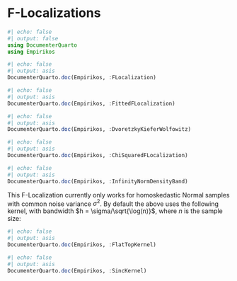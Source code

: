 # F-Localizations

```julia
#| echo: false
#| output: false
using DocumenterQuarto
using Empirikos
```


```julia
#| echo: false
#| output: asis
DocumenterQuarto.doc(Empirikos, :FLocalization)
```

```julia
#| echo: false
#| output: asis
DocumenterQuarto.doc(Empirikos, :FittedFLocalization)
```


```julia
#| echo: false
#| output: asis
DocumenterQuarto.doc(Empirikos, :DvoretzkyKieferWolfowitz)
```  

```julia
#| echo: false
#| output: asis
DocumenterQuarto.doc(Empirikos, :ChiSquaredFLocalization)
```


```julia
#| echo: false
#| output: asis
DocumenterQuarto.doc(Empirikos, :InfinityNormDensityBand)
```
This F-Localization currently only works for homoskedastic Normal samples with common noise variance $\sigma^2$. By default the above uses the following kernel, with bandwidth $h = \sigma/\sqrt{\log(n)}$, where $n$ is the sample size:

```julia
#| echo: false
#| output: asis
DocumenterQuarto.doc(Empirikos, :FlatTopKernel)
```

```julia
#| echo: false
#| output: asis
DocumenterQuarto.doc(Empirikos, :SincKernel)
```